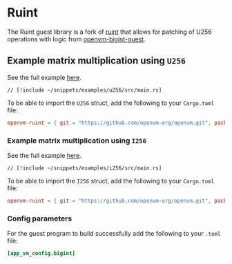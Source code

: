 # Ruint 

The Ruint guest library is a fork of [ruint](https://github.com/recmo/uint) that allows for patching of U256 operations with logic from [openvm-bigint-guest](../acceleration-using-extensions/big-integer).

## Example matrix multiplication using `U256`

See the full example [here](https://github.com/openvm-org/openvm/blob/main/examples/u256/src/main.rs).

```rust,no_run,noplayground
// [!include ~/snippets/examples/u256/src/main.rs]
```

To be able to import the `U256` struct, add the following to your `Cargo.toml` file:

```toml
openvm-ruint = { git = "https://github.com/openvm-org/openvm.git", package = "ruint" }
```

### Example matrix multiplication using `I256`

See the full example [here](https://github.com/openvm-org/openvm/blob/main/examples/i256/src/main.rs).

```rust,no_run,noplayground
// [!include ~/snippets/examples/i256/src/main.rs]
```

To be able to import the `I256` struct, add the following to your `Cargo.toml` file:

```toml
openvm-ruint = { git = "https://github.com/openvm-org/openvm.git", package = "ruint" }
```

### Config parameters

For the guest program to build successfully add the following to your `.toml` file:

```toml
[app_vm_config.bigint]
```
